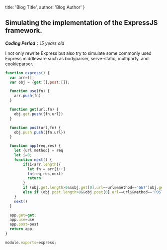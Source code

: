
  title: 'Blog Title',
  author: 'Blog Author'
}

## Simulating the implementation of the ExpressJS framework.

***Coding Period***：*15 years old*

I not only rewrite Express but also try to simulate some commonly used Express middleware such as bodyparser, serve-static, multiparty, and cookieparser.

```javascript
function express() {
  var arr=[];
  var obj = {get:[],post:[]};

  function use(fn) {
    arr.push(fn)
  }

  function get(url,fn) {
    obj.get.push({fn,url})
  }

  function post(url,fn) {
    obj.push.push({fn,url})
  }

  function app(req,res) {
    let {url,method} = req
    let i=0;
    function next() {
        if(i<arr.length){
          let fn = arr[i++]
          fn(req,res,next)
          return
        }
        if (obj.get.length>0&&obj.get[0].url==url&&method=='GET')obj.get[0].fn(req,res)
        else if (obj.post.length>0&&obj.post[0].url==url&&method=='POST')obj.post[0].fn(req,res)
    }
    next()
  }

  app.get=get;
  app.use=use
  app.post=post
  return app;
}

module.exports=express;
```

